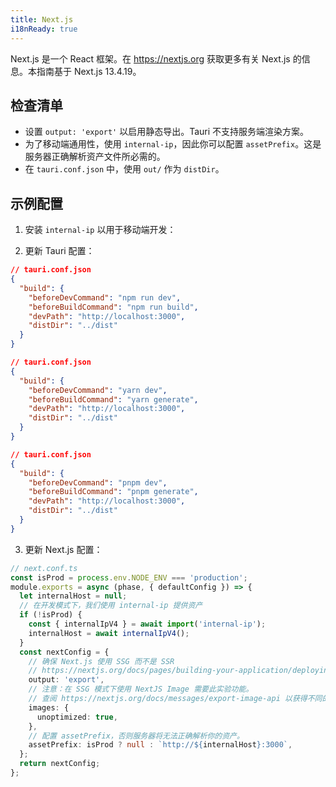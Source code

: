 ```yaml
---
title: Next.js
i18nReady: true
---
```



Next.js 是一个 React 框架。在 https://nextjs.org 获取更多有关 Next.js 的信息。本指南基于 Next.js 13.4.19。

## 检查清单

- 设置 `output: 'export'` 以启用静态导出。Tauri 不支持服务端渲染方案。
- 为了移动端通用性，使用 `internal-ip`，因此你可以配置 `assetPrefix`。这是服务器正确解析资产文件所必需的。
- 在 `tauri.conf.json` 中，使用 `out/` 作为 `distDir`。

## 示例配置

1. 安装 `internal-ip` 以用于移动端开发：

<CommandTabs
  npm="npm install --save-dev internal-ip"
  yarn="yarn add -D internal-ip"
  pnpm="pnpm add -D internal-ip"
/>

2. 更新 Tauri 配置：

<Tabs>
    <TabItem label="npm">

```json
// tauri.conf.json
{
  "build": {
    "beforeDevCommand": "npm run dev",
    "beforeBuildCommand": "npm run build",
    "devPath": "http://localhost:3000",
    "distDir": "../dist"
  }
}
```

</TabItem>
<TabItem label="yarn">

```json
// tauri.conf.json
{
  "build": {
    "beforeDevCommand": "yarn dev",
    "beforeBuildCommand": "yarn generate",
    "devPath": "http://localhost:3000",
    "distDir": "../dist"
  }
}
```

</TabItem>
<TabItem label="pnpm">

```json
// tauri.conf.json
{
  "build": {
    "beforeDevCommand": "pnpm dev",
    "beforeBuildCommand": "pnpm generate",
    "devPath": "http://localhost:3000",
    "distDir": "../dist"
  }
}
```

</TabItem>
</Tabs>

3. 更新 Next.js 配置：

```ts
// next.conf.ts
const isProd = process.env.NODE_ENV === 'production';
module.exports = async (phase, { defaultConfig }) => {
  let internalHost = null;
  // 在开发模式下，我们使用 internal-ip 提供资产
  if (!isProd) {
    const { internalIpV4 } = await import('internal-ip');
    internalHost = await internalIpV4();
  }
  const nextConfig = {
    // 确保 Next.js 使用 SSG 而不是 SSR
    // https://nextjs.org/docs/pages/building-your-application/deploying/static-exports
    output: 'export',
    // 注意：在 SSG 模式下使用 NextJS Image 需要此实验功能。
    // 查阅 https://nextjs.org/docs/messages/export-image-api 以获得不同的解决方案。
    images: {
      unoptimized: true,
    },
    // 配置 assetPrefix，否则服务器将无法正确解析你的资产。
    assetPrefix: isProd ? null : `http://${internalHost}:3000`,
  };
  return nextConfig;
};
```

